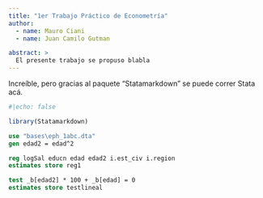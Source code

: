 ```yaml
---
title: "1er Trabajo Práctico de Econometría"
author:
  - name: Mauro Ciani
  - name: Juan Camilo Gutman

abstract: > 
  El presente trabajo se propuso blabla
---
```


Increíble, pero gracias al paquete "Statamarkdown" se puede correr Stata acá.

```r
#|echo: false

library(Statamarkdown)
```

```stata

use "bases\eph_1abc.dta"
gen edad2 = edad^2

reg logSal educn edad edad2 i.est_civ i.region
estimates store reg1

test _b[edad2] * 100 + _b[edad] = 0
estimates store testlineal
```
